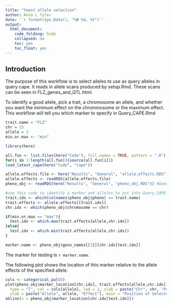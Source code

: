 ```yaml
---
title: "Yeast allele selection"
author: Anna L Tyler
date: '`r format(Sys.Date(), "%B %d, %Y")`'
output: 
  html_document:
    code_folding: hide
    collapsed: no
    toc: yes
    toc_float: yes
---
```



## Introduction
The purpose of this workflow is to select alleles to use 
as query alleles in query cape. It reads in allele scans
produced by setup.Rmd. These scans can be seen in 
FLZ_genes_and_QTL.html.

To identify a good allele, pick a trait, a chromosome 
an allele, and whether you want the minimum effect
on the chrommosome or the maximum effect. This
workflow will tell you which marker to specify
in Query_CAPE.Rmd

```r
trait.name = "FLZ"
chr = 15
allele = 2
min.or.max <- "min"
```


```r
library(here)

all.fun <- list.files(here("Code"), full.names = TRUE, pattern = ".R")
for(i in 1:length(all.fun)){source(all.fun[i])}
load_latest_cape(here("Code", "cape"))
```

```r
allele.effects.file <- here("Results", "General", "allele.effects.RDS") #Generated by setup.Rmd
allele.effects <- readRDS(allele.effects.file)
pheno_obj <- readRDS(here("Results", "General", "pheno_obj.RDS")) #Generated by setup.Rmd
```


```r
#use this code to identify a marker and alleles to put into Query_CAPE.Rmd
trait.idx <- which(colnames(pheno_obj$pheno) == trait.name)
trait.effects <- allele.effects[[trait.idx]]
chr.idx <- which(pheno_obj$chromosome == chr)

if(min.or.max == "max"){
  test.idx <- which.max(trait.effects[allele,chr.idx])
}else{
  test.idx <- which.min(trait.effects[allele,chr.idx])
}

marker.name <- pheno_obj$geno_names[[3]][chr.idx[test.idx]]
```

The marker for testing is `r marker.name`.

The following plot shows the location of this marker relative
to the allele effects of the specified allele.

```r
cols <- categorical_pal(8)
plot(pheno_obj$marker_location[chr.idx], trait.effects[allele,chr.idx], 
  type = "l", col = cols[allele], lwd = 2, xlab = paste("Chr", chr, "Position"),
  ylab = paste("Allele", allele, "Effect"), main = "Position of Selected Marker")
abline(v = pheno_obj$marker_location[chr.idx[test.idx]])
```